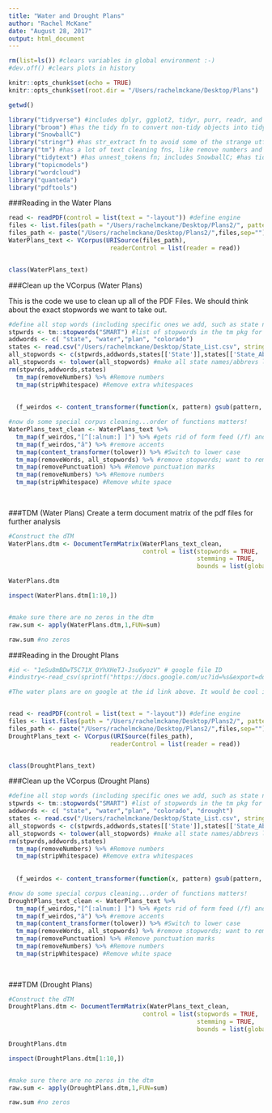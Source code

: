 ```yaml
---
title: "Water and Drought Plans"
author: "Rachel McKane"
date: "August 28, 2017"
output: html_document
---
```


```r
rm(list=ls()) #clears variables in global environment :-)
#dev.off() #clears plots in history

knitr::opts_chunk$set(echo = TRUE)
knitr::opts_chunk$set(root.dir = "/Users/rachelmckane/Desktop/Plans")

getwd()
```


```r
library("tidyverse") #includes dplyr, ggplot2, tidyr, purr, readr, and tibble
library("broom") #has the tidy fn to convert non-tidy objects into tidy objects
library("SnowballC")
library("stringr") #has str_extract fn to avoid some of the strange utf-8 text encodings
library("tm") #has a lot of text cleaning fns, like remove numbers and punctuation; incl. NLP and slam
library("tidytext") #has unnest_tokens fn; includes SnowballC; #has tidy fn to convert topics into tidy format
library("topicmodels")
library("wordcloud")
library("quanteda")
library("pdftools")
```


###Reading in the Water Plans 


```r
read <- readPDF(control = list(text = "-layout")) #define engine
files <- list.files(path = "/Users/rachelmckane/Desktop/Plans2/", pattern = "pdf$")
files_path <- paste("/Users/rachelmckane/Desktop/Plans2/",files,sep="")
WaterPlans_text <- VCorpus(URISource(files_path), 
                            readerControl = list(reader = read))


class(WaterPlans_text) 
```

###Clean up the VCorpus (Water Plans)

This is the code we use to clean up all of the PDF Files. We should think about the exact stopwords we want to take out. 

```r
#define all stop words (including specific ones we add, such as state names)
stpwrds <- tm::stopwords("SMART") #list of stopwords in the tm pkg for the SMART option
addwords <- c( "state", "water","plan", "colorado") 
states <- read.csv("/Users/rachelmckane/Desktop/State_List.csv", stringsAsFactors = FALSE)
all_stopwords <- c(stpwrds,addwords,states[['State']],states[['State_Abbreviation']]) #merge the two lists
all_stopwords <- tolower(all_stopwords) #make all state names/abbrevs lowercase
rm(stpwrds,addwords,states) 
  tm_map(removeNumbers) %>% #Remove numbers
  tm_map(stripWhitespace) #Remove extra whitespaces
  
  
  (f_weirdos <- content_transformer(function(x, pattern) gsub(pattern, "", x)))

#now do some special corpus cleaning...order of functions matters!
WaterPlans_text_clean <- WaterPlans_text %>%
  tm_map(f_weirdos,"[^[:alnum:] ]") %>% #gets rid of form feed (/f) and euro symbol, but not a accents
  tm_map(f_weirdos,"â") %>% #remove accents
  tm_map(content_transformer(tolower)) %>% #Switch to lower case
  tm_map(removeWords, all_stopwords) %>% #remove stopwords; want to remove stopwords 1st because they contain punctuation
  tm_map(removePunctuation) %>% #Remove punctuation marks 
  tm_map(removeNumbers) %>% #Remove numbers
  tm_map(stripWhitespace) #Remove white space 
  
  
```


###TDM (Water Plans)
Create a term document matrix of the pdf files for further analysis

```r
#Construct the dTM
WaterPlans.dtm <- DocumentTermMatrix(WaterPlans_text_clean, 
                                     control = list(stopwords = TRUE,
                                                    stemming = TRUE,
                                                    bounds = list(global = c(3, Inf))))

WaterPlans.dtm 

inspect(WaterPlans.dtm[1:10,]) 


#make sure there are no zeros in the dtm
raw.sum <- apply(WaterPlans.dtm,1,FUN=sum) 

raw.sum #no zeros

```


###Reading in the Drought Plans 

```r


#id <- "1eSu8mBDwT5C71X_0YhXHeTJ-Jsu6yozV" # google file ID
#industry<-read_csv(sprintf("https://docs.google.com/uc?id=%s&export=download", id), skip =1 ) 

#The water plans are on google at the id link above. It would be cool if we could figure how to read them in from that shareable link. 


read <- readPDF(control = list(text = "-layout")) #define engine
files <- list.files(path = "/Users/rachelmckane/Desktop/Plans2/", pattern = "pdf$")
files_path <- paste("/Users/rachelmckane/Desktop/Plans2/",files,sep="")
DroughtPlans_text <- VCorpus(URISource(files_path), 
                            readerControl = list(reader = read))


class(DroughtPlans_text) 
```

###Clean up the VCorpus (Drought Plans)

```r
#define all stop words (including specific ones we add, such as state names)
stpwrds <- tm::stopwords("SMART") #list of stopwords in the tm pkg for the SMART option
addwords <- c( "state", "water","plan", "colorado", "drought") 
states <- read.csv("/Users/rachelmckane/Desktop/State_List.csv", stringsAsFactors = FALSE)
all_stopwords <- c(stpwrds,addwords,states[['State']],states[['State_Abbreviation']]) #merge the two lists
all_stopwords <- tolower(all_stopwords) #make all state names/abbrevs lowercase
rm(stpwrds,addwords,states) 
  tm_map(removeNumbers) %>% #Remove numbers
  tm_map(stripWhitespace) #Remove extra whitespaces
  
  
  (f_weirdos <- content_transformer(function(x, pattern) gsub(pattern, "", x)))

#now do some special corpus cleaning...order of functions matters!
DroughtPlans_text_clean <- WaterPlans_text %>%
  tm_map(f_weirdos,"[^[:alnum:] ]") %>% #gets rid of form feed (/f) and euro symbol, but not a accents
  tm_map(f_weirdos,"â") %>% #remove accents
  tm_map(content_transformer(tolower)) %>% #Switch to lower case
  tm_map(removeWords, all_stopwords) %>% #remove stopwords; want to remove stopwords 1st because they contain punctuation
  tm_map(removePunctuation) %>% #Remove punctuation marks 
  tm_map(removeNumbers) %>% #Remove numbers
  tm_map(stripWhitespace) #Remove white space 
  
  
```


###TDM (Drought Plans)


```r
#Construct the dTM
DroughtPlans.dtm <- DocumentTermMatrix(WaterPlans_text_clean, 
                                     control = list(stopwords = TRUE,
                                                    stemming = TRUE,
                                                    bounds = list(global = c(3, Inf))))

DroughtPlans.dtm 

inspect(DroughtPlans.dtm[1:10,]) 


#make sure there are no zeros in the dtm
raw.sum <- apply(DroughtPlans.dtm,1,FUN=sum) 

raw.sum #no zeros

```


